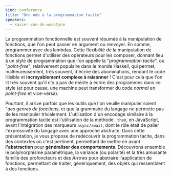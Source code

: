 ```yaml
---
kind: conference
title: "Une ode à la programmation tacite"
speakers:
  - xavier-van-de-woestyne
---
```


La programmation fonctionnelle est souvent résumée à la manipulation de
fonctions, que l'on peut passer en argument ou renvoyer. En somme, programmer
avec des lambdas. Cette flexibilité de la manipulation de fonctions permet
d'utiliser des opérateurs pour les composer, donnant lieu à un style de
programmation que l'on appelle la "_programmation tacite_", ou "_point-free_",
relativement populaire dans le monde Haskell, qui permet, malheureusement, très
souvent, d'écrire des abominations, rendant le code illisible et
**incroyablement complexe à raisonner** ! C'est pour cela que l'on lit très
souvent qu'il n'y a pas de mérite à écrire des programmes dans ce style (et pour
cause, une machine peut transformer du code _normal_ en _point-free_ et
vice-versa).

Pourtant, il arrive parfois que les outils que l'on veuille
manipuler soient "_des genres de fonctions_, et que la grammaire du langage ne
permette pas de les manipuler trivialement. L'utilisation d'un encodage
similaire à la programmation tacite est l'utilisation de la méthode `.then`, en
JavaScript, avant l'intégration des marqueurs `async/await`, dont le rôle était
de palier l'expressivité du langage avec une approche abstraite. Dans cette
présentation, je vous propose de redécouvrir la programmation tacite, dans des
contextes où c'est pertinent, permettant de mettre en avant **l'abstraction**
pour **généraliser des comportements**. Découvrons ensemble le polymorphisme
paramétrique, la variance (ou polarité) et la très amusante famille des
profoncteurs et des _Arrows_ pour abstraire l'application de fonctions,
permettant de traiter, génériquement, des objets qui ressemblent à des
fonctions.

